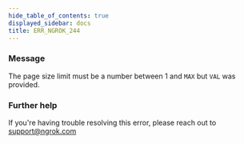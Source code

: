 ```yaml
---
hide_table_of_contents: true
displayed_sidebar: docs
title: ERR_NGROK_244
---
```




### Message

The page size limit must be a number between 1 and `MAX` but `VAL` was provided.

<ErrorDetails error="err_ngrok_244" />

### Further help

If you're having trouble resolving this error, please reach out to [support@ngrok.com](mailto:support@ngrok.com?subject=Help%20with%20ERR_NGROK_244)
